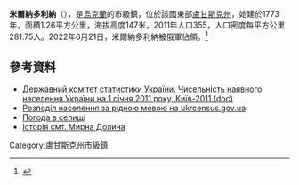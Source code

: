 {{coord|48|48|36|N|38|28|36|E|scale:30000|display=title}}

'''米爾納多利納'''（{{lang-uk|Мирна Долина}}），是[[烏克蘭|烏克蘭]]的市級鎮，位於該國東部[[盧甘斯克州|盧甘斯克州]]，始建於1773年，面積1.26平方公里，海拔高度147米，2011年人口355，人口密度每平方公里281.75人。2022年6月21日，米爾納多利納被俄軍佔領。<ref>{{Cite web |title=Оперативна інформація станом на 18.00 21.06.2022 щодо російського вторгнення Відео (речник Генерального Штабу Збройних Сил України Олександр Штупун |website=[[Facebook|Facebook]] |url=https://www.facebook.com/GeneralStaff.ua/posts/345040321142386}}</ref>

==參考資料==
*[https://web.archive.org/web/20121010205321/http://stat6.stat.lviv.ua/PXWEB2007/ukr/publ/2011/chnas.zip Державний комітет статистики України. Чисельність наявного населення України на 1 січня 2011 року, Київ-2011 (doc)]
*[http://database.ukrcensus.gov.ua/MULT/Database/Census/databasetree_uk.asp Розподіл населення за рідною мовою на ukrcensus.gov.ua] {{Wayback|url=http://database.ukrcensus.gov.ua/MULT/Database/Census/databasetree_uk.asp |date=20140731182036 }}
* [http://weather.in.ua/ua/lyganskaja/15689 Погода в селищі] {{Wayback|url=http://weather.in.ua/ua/lyganskaja/15689 |date=20160305073833 }}
* [https://web.archive.org/web/20140718001519/http://ukrssr.ru/Luganskaja.obl/Lisiczanskij.rajon/Mirnaja_Dolina.html Історія смт. Мирна Долина] {{ref-ru}}
{{reflist}}

{{DEFAULTSORT:Мирна Долина}}
[[Category:盧甘斯克州市級鎮|Category:盧甘斯克州市級鎮]]


{{Luhansk-geo-stub}}